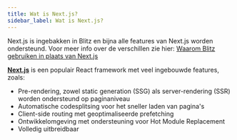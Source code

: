```yaml
---
title: Wat is Next.js?
sidebar_label: Wat is Next.js?
---
```


Next.js is ingebakken in Blitz en bijna alle features van Next.js worden ondersteund. Voor meer info over de verschillen zie hier: [Waarom Blitz gebruiken in plaats van Next.js](https://blitzjs.com/docs/why-blitz)

[**Next.js**](https://nextjs.org/) is een populair React framework met veel ingebouwde features, zoals:

* Pre-rendering, zowel static generation \(SSG\) als server-rendering \(SSR\) worden ondersteund op paginaniveau
* Automatische codesplitsing voor het sneller laden van pagina's
* Client-side routing met geoptimaliseerde prefetching
* Ontwikkelomgeving met ondersteuning voor Hot Module Replacement
* Volledig uitbreidbaar
